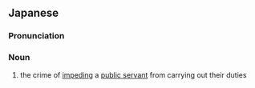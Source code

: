 ==Japanese==
{{ja-kanjitab|こう|む|しつ|k3=しっ|こう|ぼう|がい|yomi=on}}

===Pronunciation===
{{ja-pron|こうむしっこうぼうがい|y=on}}

===Noun===
{{ja-noun|こうむしっこうぼうがい}}

# the crime of [[impede|impeding]] a [[public servant]] from carrying out their duties